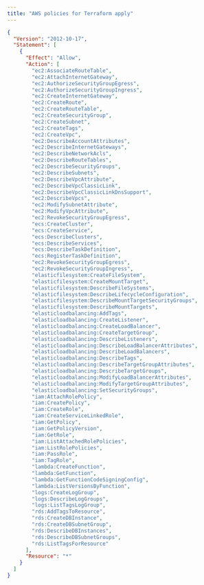 ```yaml
---
title: "AWS policies for Terraform apply"
---
```


```json
{
  "Version": "2012-10-17",
  "Statement": [
    {
      "Effect": "Allow",
      "Action": [
        "ec2:AssociateRouteTable",
        "ec2:AttachInternetGateway",
        "ec2:AuthorizeSecurityGroupEgress",
        "ec2:AuthorizeSecurityGroupIngress",
        "ec2:CreateInternetGateway",
        "ec2:CreateRoute",
        "ec2:CreateRouteTable",
        "ec2:CreateSecurityGroup",
        "ec2:CreateSubnet",
        "ec2:CreateTags",
        "ec2:CreateVpc",
        "ec2:DescribeAccountAttributes",
        "ec2:DescribeInternetGateways",
        "ec2:DescribeNetworkAcls",
        "ec2:DescribeRouteTables",
        "ec2:DescribeSecurityGroups",
        "ec2:DescribeSubnets",
        "ec2:DescribeVpcAttribute",
        "ec2:DescribeVpcClassicLink",
        "ec2:DescribeVpcClassicLinkDnsSupport",
        "ec2:DescribeVpcs",
        "ec2:ModifySubnetAttribute",
        "ec2:ModifyVpcAttribute",
        "ec2:RevokeSecurityGroupEgress",
        "ecs:CreateCluster",
        "ecs:CreateService",
        "ecs:DescribeClusters",
        "ecs:DescribeServices",
        "ecs:DescribeTaskDefinition",
        "ecs:RegisterTaskDefinition",
        "ec2:RevokeSecurityGroupEgress",
        "ec2:RevokeSecurityGroupIngress",
        "elasticfilesystem:CreateFileSystem",
        "elasticfilesystem:CreateMountTarget",
        "elasticfilesystem:DescribeFileSystems",
        "elasticfilesystem:DescribeLifecycleConfiguration",
        "elasticfilesystem:DescribeMountTargetSecurityGroups",
        "elasticfilesystem:DescribeMountTargets",
        "elasticloadbalancing:AddTags",
        "elasticloadbalancing:CreateListener",
        "elasticloadbalancing:CreateLoadBalancer",
        "elasticloadbalancing:CreateTargetGroup",
        "elasticloadbalancing:DescribeListeners",
        "elasticloadbalancing:DescribeLoadBalancerAttributes",
        "elasticloadbalancing:DescribeLoadBalancers",
        "elasticloadbalancing:DescribeTags",
        "elasticloadbalancing:DescribeTargetGroupAttributes",
        "elasticloadbalancing:DescribeTargetGroups",
        "elasticloadbalancing:ModifyLoadBalancerAttributes",
        "elasticloadbalancing:ModifyTargetGroupAttributes",
        "elasticloadbalancing:SetSecurityGroups",
        "iam:AttachRolePolicy",
        "iam:CreatePolicy",
        "iam:CreateRole",
        "iam:CreateServiceLinkedRole",
        "iam:GetPolicy",
        "iam:GetPolicyVersion",
        "iam:GetRole",
        "iam:ListAttachedRolePolicies",
        "iam:ListRolePolicies",
        "iam:PassRole",
        "iam:TagRole",
        "lambda:CreateFunction",
        "lambda:GetFunction",
        "lambda:GetFunctionCodeSigningConfig",
        "lambda:ListVersionsByFunction",
        "logs:CreateLogGroup",
        "logs:DescribeLogGroups",
        "logs:ListTagsLogGroup",
        "rds:AddTagsToResource",
        "rds:CreateDBInstance",
        "rds:CreateDBSubnetGroup",
        "rds:DescribeDBInstances",
        "rds:DescribeDBSubnetGroups",
        "rds:ListTagsForResource"
      ],
      "Resource": "*"
    }
  ]
}
```
